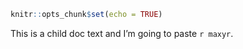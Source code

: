 
```r
knitr::opts_chunk$set(echo = TRUE)
```

This is a child doc text and I'm going to paste `r maxyr`.